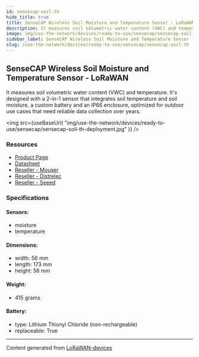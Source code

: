 ```yaml
---
id: sensecap-soil-th
hide_title: true
title: SenseCAP Wireless Soil Moisture and Temperature Sensor - LoRaWAN
description: It measures soil volumetric water content (VWC) and temperature. It's designed with a 2-in-1 sensor that integrates soil temperature and soil moisture, a custom battery and an IP66 enclosure, optimized for outdoor use cases that need reliable data collection over years.
image: img/use-the-network/devices/ready-to-use/sensecap/sensecap-soil-th-deployment.jpg
sidebar_label: SenseCAP Wireless Soil Moisture and Temperature Sensor - LoRaWAN
slug: /use-the-network/devices/ready-to-use/sensecap/sensecap-soil-th
---
```



## SenseCAP Wireless Soil Moisture and Temperature Sensor - LoRaWAN

It measures soil volumetric water content (VWC) and temperature. It's designed with a 2-in-1 sensor that integrates soil temperature and soil moisture, a custom battery and an IP66 enclosure, optimized for outdoor use cases that need reliable data collection over years.

<img
src={useBaseUrl(
"img/use-the-network/devices/ready-to-use/sensecap/sensecap-soil-th-deployment.jpg"
)}
/>

### Resources

- [Product Page](https://www.seeedstudio.com/LoRaWAN-Soil-Moisture-and-Temperature-Sensor-EU868-p-4316.html)
- [Datasheet](https://files.seeedstudio.com/products/317990687/res/LoRaWAN%20Gateway%20and%20Wireless%20Sensor%20Catalog-V1.6%20NEW.pdf)
- [Reseller - Mouser](https://www.mouser.com/ProductDetail/Seeed-Studio/101990565/?qs=wnTfsH77Xs6z38MfPrPBUw%3D%3D)
- [Reseller - Distrelec](https://www.distrelec.nl/en/sensecap-lorawan-wireless-soil-moisture-and-temperature-sensor-ip66-868mhz-seeed-studio-101990564/p/30167645?q=sensecap&pos=6&origPos=6&origPageSize=50&track=true)
- [Reseller - Seeed](https://www.seeedstudio.com/LoRaWAN-Soil-Moisture-and-Temperature-Sensor-EU868-p-4316.html)

### Specifications

#### Sensors:
- moisture
- temperature
#### Dimensions:
- width: 56 mm
- length: 173 mm
- height: 56 mm
#### Weight: 
- 415 grams
#### Battery: 
- type: Lithium Thionyl Chloride (non-rechargeable)
- replaceable: True



---
Content generated from [LoRaWAN-devices](https://github.com/TheThingsNetwork/lorawan-devices)